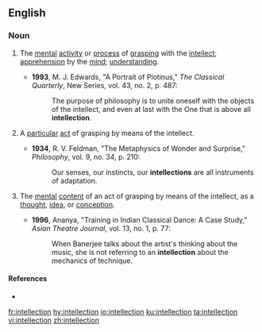 ==English==

===Noun===
{{en-noun}}

# {{label|en|uncountable}} The [[mental]] [[activity]] or [[process]] of [[grasp]]ing with the [[intellect]]; [[apprehension]] by the [[mind]]; [[understanding]].
#* '''1993''', M. J. Edwards, "A Portrait of Plotinus," ''The Classical Quarterly'', New Series, vol. 43, no. 2, p. 487:
#*: The purpose of philosophy is to unite oneself with the objects of the intellect, and even at last with the One that is above all '''intellection'''.
# {{label|en|countable}} A [[particular]] [[act]] of grasping by means of the intellect.
#* '''1934''', R. V. Feldman, "The Metaphysics of Wonder and Surprise," ''Philosophy'', vol. 9, no. 34, p. 210:
#*: Our senses, our instincts, our '''intellections''' are all instruments of adaptation.
# {{label|en|countable}} The [[mental]] [[content]] of an act of grasping by means of the intellect, as a [[thought]], [[idea]], or [[conception]].
#* '''1996''', Ananya, "Training in Indian Classical Dance: A Case Study," ''Asian Theatre Journal'', vol. 13, no. 1, p. 77:
#*: When Banerjee talks about the artist's thinking about the music, she is not referring to an '''intellection''' about the mechanics of technique.

====References====
* {{R:OneLook}}

[[fr:intellection]]
[[hy:intellection]]
[[io:intellection]]
[[ku:intellection]]
[[ta:intellection]]
[[vi:intellection]]
[[zh:intellection]]